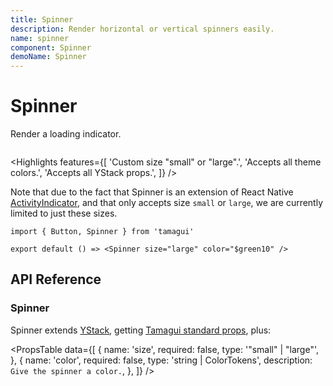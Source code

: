 ```yaml
---
title: Spinner
description: Render horizontal or vertical spinners easily.
name: spinner
component: Spinner
demoName: Spinner
---
```


# Spinner

<Description>Render a loading indicator.</Description>

<HeroContainer>
  <SpinnerDemo />
</HeroContainer>

```tsx hero template=Spinner

```

<Highlights
  features={[
    'Custom size "small" or "large".',
    'Accepts all theme colors.',
    'Accepts all YStack props.',
  ]}
/>

Note that due to the fact that Spinner is an extension of React Native [ActivityIndicator](https://reactnative.dev/docs/activityindicator), and that only accepts size `small` or `large`, we are currently limited to just these sizes.

```tsx
import { Button, Spinner } from 'tamagui'

export default () => <Spinner size="large" color="$green10" />
```

## API Reference

### Spinner

Spinner extends [YStack](/docs/components/stacks), getting [Tamagui standard props](/docs/intro/props), plus:

<PropsTable
  data={[
    {
      name: 'size',
      required: false,
      type: '"small" | "large"',
    },
    {
      name: 'color',
      required: false,
      type: 'string | ColorTokens',
      description: `Give the spinner a color.`,
    },
  ]}
/>
